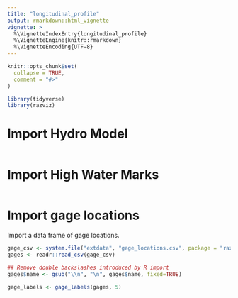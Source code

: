```yaml
---
title: "longitudinal_profile"
output: rmarkdown::html_vignette
vignette: >
  %\VignetteIndexEntry{longitudinal_profile}
  %\VignetteEngine{knitr::rmarkdown}
  %\VignetteEncoding{UTF-8}
---
```


```r
knitr::opts_chunk$set(
  collapse = TRUE,
  comment = "#>"
)
```

```r
library(tidyverse)
library(razviz)
```

# Import Hydro Model
```r

```

# Import High Water Marks
```r

```

# Import gage locations
Import a data frame of gage locations. 
```r
gage_csv <- system.file("extdata", "gage_locations.csv", package = "razviz")
gages <- readr::read_csv(gage_csv)

## Remove double backslashes introduced by R import
gages$name <- gsub("\\n", "\n", gages$name, fixed=TRUE)
```


```r
gage_labels <- gage_labels(gages, 5)
```

